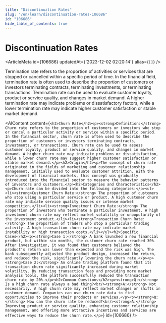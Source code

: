 ```yaml
---
title: "Discontinuation Rates"
slug: "/en/learn/discontinuation-rates-106686"
id: "106686"
hide_table_of_contents: true
---
```



# Discontinuation Rates

<ArticleMeta id={106686} updatedAt={'2023-12-02 02:20:14'} alias={`[]`} />
<div className='border-solid border-b border-t-0 my-4 border-[var(--ifm-color-gray-300)]' />

Termination rate refers to the proportion of activities or services that are stopped or cancelled within a specific period of time. In the financial field, termination rate is often used to describe the proportion of customers or investors terminating contracts, terminating investments, or terminating transactions. Termination rate can be used to evaluate customer loyalty, product or service quality, and changes in market demand. A higher termination rate may indicate problems or dissatisfactory factors, while a lower termination rate may indicate higher customer satisfaction or stable market demand.

<AIContent content={`<h2>Churn Rate</h2><p><strong>Definition:</strong> Churn rate refers to the proportion of customers or investors who stop or cancel a particular activity or service within a specific period. In the financial sector, churn rate is often used to describe the proportion of customers or investors terminating contracts, investments, or transactions. Churn rate can be used to assess customer loyalty, product or service quality, and changes in market demand. A higher churn rate may indicate problems or dissatisfaction, while a lower churn rate may suggest higher customer satisfaction or stable market demand.</p><h2>Origin</h2><p>The concept of churn rate originated in the fields of marketing and customer relationship management, initially used to evaluate customer attrition. With the development of financial markets, this concept was gradually introduced into the financial sector to measure the behavior patterns of investors and customers.</p><h2>Categories and Characteristics</h2><p>Churn rate can be divided into the following categories:</p><ul><li><strong>Customer Churn Rate:</strong> The proportion of customers who stop using a particular service or product. A high customer churn rate may indicate service quality issues or intense market competition.</li><li><strong>Investment Churn Rate:</strong> The proportion of investors who terminate a particular investment. A high investment churn rate may reflect market volatility or unpopularity of the investment product.</li><li><strong>Transaction Churn Rate:</strong> The proportion of traders who stop a particular trading activity. A high transaction churn rate may indicate market instability or high transaction costs.</li></ul><h2>Specific Cases</h2><p><strong>Case 1:</strong> A bank launched a new financial product, but within six months, the customer churn rate reached 30%. After investigation, it was found that customers believed the product's return was lower than expected and the risk was high. The bank subsequently adjusted the product design, increased the return, and reduced the risk, significantly lowering the churn rate.</p><p><strong>Case 2:</strong> An online trading platform found that its transaction churn rate significantly increased during market volatility. By reducing transaction fees and providing more market analysis tools, the platform successfully reduced the transaction churn rate by 20%.</p><h2>Common Questions</h2><p><strong>Q:</strong> Is a high churn rate always a bad thing?<br/><strong>A:</strong> Not necessarily. A high churn rate may reflect market changes or shifts in customer demand. Companies can use churn rate data to find opportunities to improve their products or services.</p><p><strong>Q:</strong> How can the churn rate be reduced?<br/><strong>A:</strong> Improving product or service quality, enhancing customer relationship management, and offering more attractive incentives and services are effective ways to reduce the churn rate.</p>`} id={106686} />
